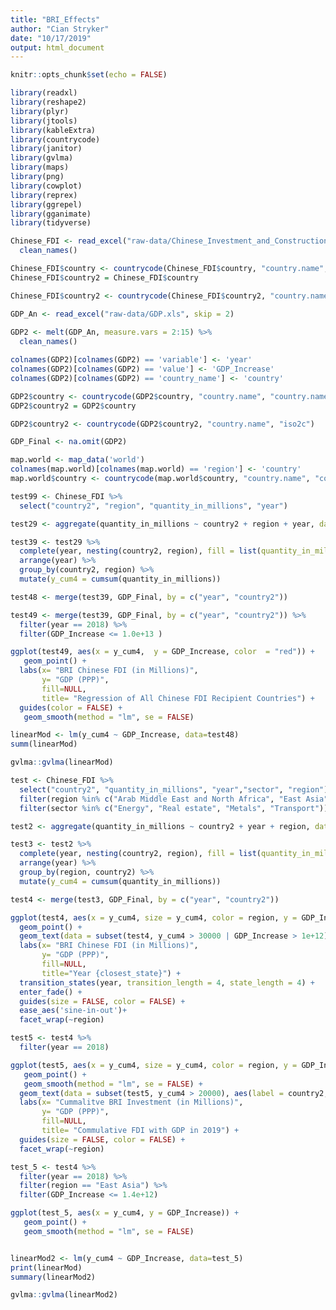 ```yaml
---
title: "BRI_Effects"
author: "Cian Stryker"
date: "10/17/2019"
output: html_document
---
```


```r
knitr::opts_chunk$set(echo = FALSE)

library(readxl)
library(reshape2)
library(plyr)
library(jtools)
library(kableExtra)
library(countrycode)
library(janitor)
library(gvlma)
library(maps)
library(png)
library(cowplot)
library(reprex)
library(ggrepel)
library(gganimate)
library(tidyverse)
```

```r
Chinese_FDI <- read_excel("raw-data/Chinese_Investment_and_Construction.xlsx", skip = 4) %>%
  clean_names()

Chinese_FDI$country <- countrycode(Chinese_FDI$country, "country.name", "country.name")
Chinese_FDI$country2 = Chinese_FDI$country

Chinese_FDI$country2 <- countrycode(Chinese_FDI$country2, "country.name", "iso2c")
```

```r
GDP_An <- read_excel("raw-data/GDP.xls", skip = 2) 
 
GDP2 <- melt(GDP_An, measure.vars = 2:15) %>%
  clean_names()

colnames(GDP2)[colnames(GDP2) == 'variable'] <- 'year'
colnames(GDP2)[colnames(GDP2) == 'value'] <- 'GDP_Increase'
colnames(GDP2)[colnames(GDP2) == 'country_name'] <- 'country'

GDP2$country <- countrycode(GDP2$country, "country.name", "country.name") 
GDP2$country2 = GDP2$country

GDP2$country2 <- countrycode(GDP2$country2, "country.name", "iso2c")

GDP_Final <- na.omit(GDP2)
```

```r

map.world <- map_data('world')
colnames(map.world)[colnames(map.world) == 'region'] <- 'country'
map.world$country <- countrycode(map.world$country, "country.name", "country.name")

```

```r
test99 <- Chinese_FDI %>%
  select("country2", "region", "quantity_in_millions", "year") 

test29 <- aggregate(quantity_in_millions ~ country2 + region + year, data = test99, FUN = sum)

test39 <- test29 %>%
  complete(year, nesting(country2, region), fill = list(quantity_in_millions=0)) %>%
  arrange(year) %>%
  group_by(country2, region) %>%
  mutate(y_cum4 = cumsum(quantity_in_millions))

test48 <- merge(test39, GDP_Final, by = c("year", "country2"))

test49 <- merge(test39, GDP_Final, by = c("year", "country2")) %>%
  filter(year == 2018) %>%
  filter(GDP_Increase <= 1.0e+13 )

ggplot(test49, aes(x = y_cum4,  y = GDP_Increase, color  = "red")) +
   geom_point() +
  labs(x= "BRI Chinese FDI (in Millions)",
       y= "GDP (PPP)",
       fill=NULL,
       title= "Regression of All Chinese FDI Recipient Countries") +
  guides(color = FALSE) +
   geom_smooth(method = "lm", se = FALSE) 
```

```r
linearMod <- lm(y_cum4 ~ GDP_Increase, data=test48)  
summ(linearMod)
```

```r
gvlma::gvlma(linearMod)
```

```r
test <- Chinese_FDI %>%
  select("country2", "quantity_in_millions", "year","sector", "region") %>%
  filter(region %in% c("Arab Middle East and North Africa", "East Asia", "South America", "Sub-Saharan Africa", "West Asia")) %>%
  filter(sector %in% c("Energy", "Real estate", "Metals", "Transport")) 

test2 <- aggregate(quantity_in_millions ~ country2 + year + region, data = test, FUN = sum)

test3 <- test2 %>%
  complete(year, nesting(country2, region), fill = list(quantity_in_millions=0)) %>%
  arrange(year) %>%
  group_by(region, country2) %>%
  mutate(y_cum4 = cumsum(quantity_in_millions))

test4 <- merge(test3, GDP_Final, by = c("year", "country2")) 

ggplot(test4, aes(x = y_cum4, size = y_cum4, color = region, y = GDP_Increase)) +
  geom_point() +
  geom_text(data = subset(test4, y_cum4 > 30000 | GDP_Increase > 1e+12), aes(label = country2, hjust = 0, vjust = -1.3)) +
  labs(x= "BRI Chinese FDI (in Millions)",
       y= "GDP (PPP)",
       fill=NULL,
       title="Year {closest_state}") +
  transition_states(year, transition_length = 4, state_length = 4) +
  enter_fade() +
  guides(size = FALSE, color = FALSE) +
  ease_aes('sine-in-out')+
  facet_wrap(~region)
```

```r
test5 <- test4 %>%
  filter(year == 2018)

ggplot(test5, aes(x = y_cum4, size = y_cum4, color = region, y = GDP_Increase)) +
   geom_point() +
   geom_smooth(method = "lm", se = FALSE) + 
  geom_text(data = subset(test5, y_cum4 > 20000), aes(label = country2, hjust = 1.3, vjust = 1)) +
  labs(x= "Cummalitve BRI Investment (in Millions)",
       y= "GDP (PPP)",
       fill=NULL,
       title= "Commulative FDI with GDP in 2019") +
  guides(size = FALSE, color = FALSE) +
  facet_wrap(~region)
```

```r
test_5 <- test4 %>%
  filter(year == 2018) %>%
  filter(region == "East Asia") %>%
  filter(GDP_Increase <= 1.4e+12)

ggplot(test_5, aes(x = y_cum4, y = GDP_Increase)) +
   geom_point() +
   geom_smooth(method = "lm", se = FALSE) 


linearMod2 <- lm(y_cum4 ~ GDP_Increase, data=test_5)  
print(linearMod)
summary(linearMod2)

gvlma::gvlma(linearMod2)
```

